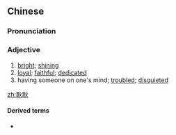 ==Chinese==
{{zh-forms}}

===Pronunciation===
{{zh-pron
|m=gěnggěng
|cat=a
}}

===Adjective===
{{zh-adj}}

# [[bright]]; [[shining]]
# [[loyal]]; [[faithful]]; [[dedicated]]
# having someone on one's mind; [[troubled]]; [[disquieted]]

[[zh:耿耿]]

====Derived terms====
* {{zh-l|忠心耿耿}}